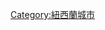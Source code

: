 {{Catnav|頁面分類|地理|各國地理|各國城市|紐西蘭城市}}
{{Catnav|頁面分類|人类社会|城市|各國城市|紐西蘭城市}}

[[Category:紐西蘭城市|Category:紐西蘭城市]]